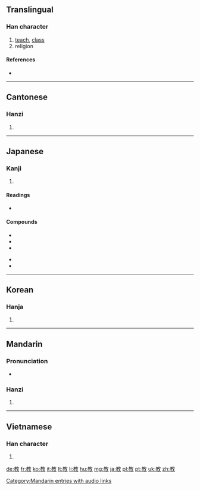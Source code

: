 {{also|敎}}
==Translingual==
{{stroke order|strokes=11}}

===Han character===
{{Han char|rn=66|rad=攴|as=07|sn=11|four=4844<sub>0</sub>|canj=十木人大 (JDOK)|ids=⿰[[孝]][[攵]]}}

# [[teach]], [[class]]
# religion

====References====
* {{Han ref|kx=0472.051|dkj=13213|dj=0823.010|hdz=21459.090|uh=6559|ud=25945|bh=B1D0|bd=45520}}

----

==Cantonese==

===Hanzi===
{{yue-hanzi|jyut=|y=gaau3}}

# {{defn|Cantonese|sort=攴07}}

----

==Japanese==

===Kanji===
{{ja-kanji|grade=2|rs=攴07}}

# {{defn|Japanese}}

====Readings====
* {{ja-readings|on=[[きょう]] (kyō), [[こう]] (kō)|kun=[[おしえる]] (oshieru), [[おしえ]] (oshie), [[おそわる]] (osowaru)}}

====Compounds====
{{top2}}
* {{term|教材||[[teaching materials]]|tr=きょうざい, kyōzai|sc=Jpan|lang=ja}}
* {{term|教育||education|tr=きょういく, kyōiku|sc=Jpan|lang=ja}}
* {{term|教室||classroom|tr=きょうしつ, kyōshitsu|sc=Jpan|lang=ja}}
{{mid2}}
* {{term|教法||teaching methods|tr=きょうほう, kyōhō|sc=Jpan|lang=ja}}
* {{term|宗教||religion|tr=[[しゅうきょう]], [[shūkyō]]|lang=ja|sc=Jpan}}
{{bottom}}
----

==Korean==

===Hanja===
{{ko-hanja|hangeul=교|eumhun=|rv=gyo|mr=kyo|y=kyo}}

# {{defn|Korean|sort=攴07}}

----

==Mandarin==

===Pronunciation===
* {{audio|Zh-jiào.ogg|audio}}

===Hanzi===
{{cmn-hanzi|pin=[[jiào]] ([[jiao4]])|wg=chiao<sup>4</sup>}}

# {{defn|Mandarin|sort=攴07}}

[[Category:Mandarin entries with audio links]]

----

==Vietnamese==

===Han character===
{{vi-hantu|[[giáo]], [[dáo]], [[ráu]], [[tráo]]|rs=攴07}}

# {{defn|Vietnamese|sort=攴07}}

[[de:教]]
[[fr:教]]
[[ko:教]]
[[it:教]]
[[lt:教]]
[[li:教]]
[[hu:教]]
[[mg:教]]
[[ja:教]]
[[pl:教]]
[[pt:教]]
[[uk:教]]
[[zh:教]]